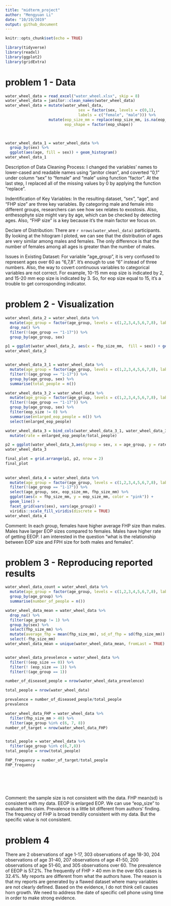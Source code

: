 ```yaml
---
title: "midterm_project"
author: "Mengyuan Li"
date: "10/19/2019"
output: github_document
---
```


```r
knitr::opts_chunk$set(echo = TRUE)
```

```r
library(tidyverse)
library(readxl)
library(ggplot2)
library(gridExtra)
```


# problem 1 - Data

```r
water_wheel_data = read_excel("water_wheel.xlsx", skip = 8) 
water_wheel_data = janitor::clean_names(water_wheel_data)
water_wheel_data = mutate(water_wheel_data, 
                                sex = factor(sex, levels = c(0,1), 
                                labels = c("female", "male"))) %>%
                   mutate(eop_size_mm = replace(eop_size_mm, is.na(eop_size_mm), 0),
                          eop_shape = factor(eop_shape))
  


water_wheel_data_1 = water_wheel_data %>%
  group_by(sex) %>%
  ggplot(aes(age, fill = sex)) + geom_histogram() 
water_wheel_data_1


```
Description of Data Cleaning Process: I changed the variables' names to lower-cased and readable names using "janitor clean", and coverted "0,1" under column "sex" to "female" and "male" using function "factor". At the last step, I  replaced all of the missing values by 0 by applying the function "replace". 

Indentification of Key Variables: In the resulting dataset, "sex", "age", and "FHP size" are three key variables. By categoring male and female into different groups, researchers can see how sex relates to exostosis. Also, enthesophyte size might vary by age, which can be checked by detecting ages. Also, "FHP size" is a key because it's the main factor we focus on.

Declare of Distribution: There are `r nrows(water_wheel_data)` participants. By looking at the hitogram I ploted, we can see that the distribution of ages are very similar among males and females. The only difference is that the number of females among all ages is greater than the number of males.

Issues in Existing Dataset: For variable "age_group", it is very confused to represent ages over 60 as "6,7,8". It's enough to use "6" instead of three numbers. Also, the way to covert continuous variables to categorical variables are not correct. For example, 10-15 mm eop size is indicated by 2, and 15-20 mm eop size is indicated by 3. So, for eop size equal to 15, it's a trouble to get corrosponding indicator.



# problem 2 - Visualization

```r
water_wheel_data_2 = water_wheel_data %>%
  mutate(age_group = factor(age_group, levels = c(1,2,3,4,5,6,7,8), labels = c("1-17", "18-30", "31-40", "41-50", "51-60", "60+", "60+", "60+"))) %>%
  drop_na() %>%
  filter(!(age_group == "1-17")) %>%
  group_by(age_group, sex) 

p1 = ggplot(water_wheel_data_2, aes(x = fhp_size_mm,  fill = sex)) + geom_density(alpha = .6) + facet_grid(~age_group)
water_wheel_data_2


water_wheel_data_3_1 = water_wheel_data %>%
  mutate(age_group = factor(age_group, levels = c(1,2,3,4,5,6,7,8), labels = c("1-17", "18-30", "31-40", "41-50", "51-60", "60+", "60+", "60+"))) %>%
  filter(!(age_group == "1-17")) %>%
  group_by(age_group, sex) %>%
  summarise(total_people = n()) 

water_wheel_data_3_2 = water_wheel_data %>%
  mutate(age_group = factor(age_group, levels = c(1,2,3,4,5,6,7,8), labels = c("1-17", "18-30", "31-40", "41-50", "51-60", "60+", "60+", "60+"))) %>%
  filter(!(age_group == "1-17")) %>%
  group_by(age_group, sex) %>%
  filter(eop_size != 0) %>%
  summarise(enlarged_eop_people = n()) %>%
  select(enlarged_eop_people)

water_wheel_data_3 = bind_cols(water_wheel_data_3_1, water_wheel_data_3_2) %>%
  mutate(rate = enlarged_eop_people/total_people)

p2 = ggplot(water_wheel_data_3,aes(group = sex, x = age_group, y = rate)) + geom_line(aes(color = sex))
water_wheel_data_3

final_plot = grid.arrange(p1, p2, nrow = 2)
final_plot
 
  
water_wheel_data_4 = water_wheel_data %>%
  mutate(age_group = factor(age_group, levels = c(1,2,3,4,5,6,7,8), labels = c("1-17", "18-30", "31-40", "41-50", "51-60", "60+", "60+", "60+"))) %>%
  filter(!(age_group == "1-17")) %>%
  select(age_group, sex, eop_size_mm, fhp_size_mm) %>% 
  ggplot(aes(x = fhp_size_mm, y = eop_size_mm, color = "pink")) +
  geom_line() +
  facet_grid(vars(sex), vars(age_group)) + 
  viridis::scale_fill_viridis(discrete = TRUE)
water_wheel_data_4
```

Comment: In each group, females have higher average FHP size than males. Males have larger EOP sizes compared to females. Males have higher rate of getting EEOP. I am interested in the question "what is the relationship between EOP size and FPH size for both males and females". 

# problem 3 - Reproducing reported results
```r
water_wheel_data_count = water_wheel_data %>%
  mutate(age_group = factor(age_group, levels = c(1,2,3,4,5,6,7,8), labels = c("1-17", "18-30", "31-40", "41-50", "51-60", "60+", "60+", "60+"))) %>%
  group_by(age_group) %>% 
  summarise(number_of_people = n())

water_wheel_data_mean = water_wheel_data %>%
  drop_na() %>%
  filter(age_group != 1) %>%
  group_by(sex) %>%
  select(fhp_size_mm) %>%
  mutate(average_fhp = mean(fhp_size_mm), sd_of_fhp = sd(fhp_size_mm)) %>%
  select(-fhp_size_mm)
water_wheel_data_mean = unique(water_wheel_data_mean, fromLast = TRUE)


water_wheel_data_prevelence = water_wheel_data %>%
  filter(!(eop_size == 0)) %>% 
  filter(! (eop_size == 1)) %>%
  filter(!(age_group == 1))

number_of_diseased_people = nrow(water_wheel_data_prevelence)

total_people = nrow(water_wheel_data)

prevalence = number_of_diseased_people/total_people
prevalence

water_wheel_data_FHP = water_wheel_data %>%
  filter(fhp_size_mm > 40) %>%
  filter(age_group %in% c(6, 7, 8))
number_of_target = nrow(water_wheel_data_FHP)


total_people = water_wheel_data %>%
  filter(age_group %in% c(6,7,8))
total_people = nrow(total_people)

FHP_frequency = number_of_target/total_people
FHP_frequency


  
  
  
```

Comment: the sample size is not consistent with the data. FHP mean(sd) is consistent with my data. EEOP is enlarged EOP. We can use "eop_size" to evaluate this claim. Prevalence is a little bit different from authors' finding. The frequency of FHP is broad trendily consistent with my data. But the specific value is not consistent.  

# problem 4 
There are 2 observations of age 1-17, 303 observations of age 18-30, 204 observations of age 31-40, 207 observations of age 41-50, 200 observations of age 51-60, and 305 observations over 60. The prevalence of EEOP is 57.2%. The frequently of FHP > 40 mm in the over 60s cases is 32.4%. My reports are different from what the authors have. The reason is that my reports are generated by a flawed dataset where many variables are not clearly defined. Based on the evidence, I do not think cell causes horn growth. We need to address the date of specific cell phone using time in order to make strong evidence. 